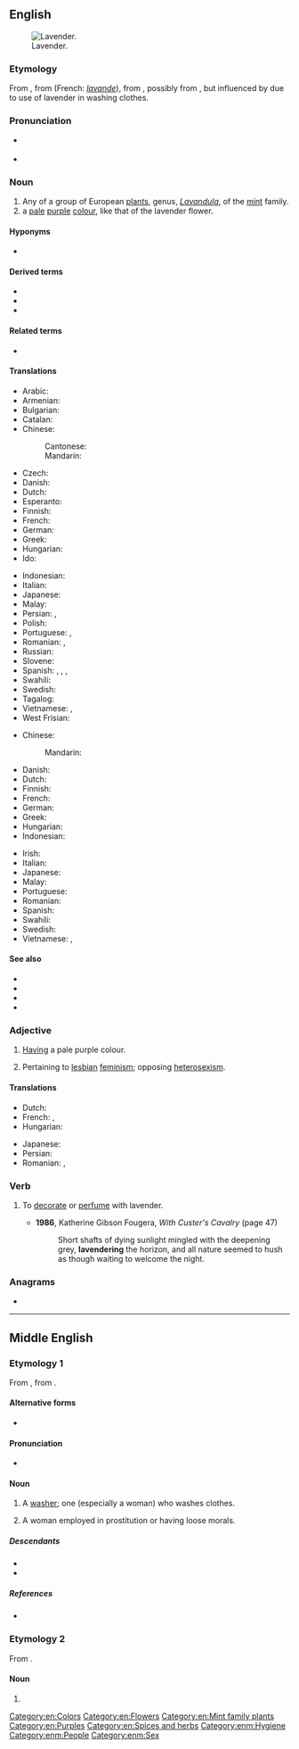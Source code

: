 ==English==
{{wikipedia|Lavender (disambiguation)}}
[[Image:Topped lavender.jpg|thumb|right|Lavender.]]

===Etymology===
From {{inh|en|enm|lavendre}}, from {{etyl|xno|en}} {{m|fro|lavendre|}} (French: ''[[lavande]]''), from {{etyl|ML.|en}} {{m|la|lavendula}}, possibly from {{etyl|la|en}} {{m|la|lividus||bluish}}, but influenced by {{m|la|lavo|lavare|wash}} due to use of lavender in washing clothes.

===Pronunciation===
* {{a|UK}} {{IPA|/ˈlæv.ən.də/|lang=en}}
* {{a|US}} {{IPA|/ˈlæv.ən.dɚ/|lang=en}}

===Noun===
{{en-noun|~}}

# Any of a group of European [[plant]]s, genus, ''[[Lavandula]]'', of the [[mint]] family.
# a [[pale]] [[purple]] [[color|colour]], like that of the lavender flower.
#: {{color panel|B57EDC}}
#: {{color panel|web lavender|E6E6FA}}

====Hyponyms====
* {{sense|plant}} {{l|en|common lavender}}

====Derived terms====
* {{l|en|lavender water}}
* {{l|en|sea lavender}}
* {{l|en|spike lavender}}

====Related terms====
* {{l|en|launder}}

====Translations====
{{trans-top|plant}}
* Arabic: {{t+|ar|خزامى|m|tr=ḵuzaama}}
* Armenian: {{t+|hy|նարդոս|sc=Armn}}
* Bulgarian: {{t|bg|лаванду́ла|f}}
* Catalan: {{t|ca|espígol|m}}
* Chinese:
*: Cantonese: {{t|yue|薰衣草|tr=fan1 ji1 cou2|sc=Hani}}
*: Mandarin: {{t+|cmn|薰衣草|tr=xūnyīcǎo|sc=Hani}}
* Czech: {{t+|cs|levandule|f}}
* Danish: {{t|da|lavendel|c}}
* Dutch: {{t+|nl|lavendel}}
* Esperanto: {{t|eo|lavendo}}
* Finnish: {{t+|fi|laventeli}}
* French: {{t+|fr|lavande|f}}
* German: {{t+|de|Lavendel|m}}
* Greek: {{t+|el|λεβάντα|f}}
* Hungarian: {{t+|hu|levendula}}
* Ido: {{t+|io|lavendo}}
{{trans-mid}}
* Indonesian: {{t+|id|lavender}}
* Italian: {{t+|it|lavanda|f}}
* Japanese: {{t+|ja|ラベンダー|tr=rabendā|sc=Jpan}}
* Malay: {{t|ms|lavender}}
* Persian: {{t|fa|استوخودوس|tr=ostoxodus|sc=fa-Arab}}, {{t|fa|لاواند|tr=lâvând|sc=fa-Arab}}
* Polish: {{t+|pl|lawenda|f}}
* Portuguese: {{t+|pt|lavanda|f}}, {{t+|pt|alfazema|f}}
* Romanian: {{t+|ro|levănțică|f}}, {{t+|ro|lavandă|f}}
* Russian: {{t+|ru|лава́нда|f}}
* Slovene: {{t+|sl|sivka|f}}
* Spanish: {{t+|es|lavanda}}, {{t+|es|espliego}}, {{t+|es|cantueso}}, {{t|es|alhucema}}
* Swahili: {{t|sw|mrujuani}}
* Swedish: {{t+|sv|lavendel}}
* Tagalog: {{t|tl|alusema}}
* Vietnamese: {{t|vi|cây oải hương}}, {{t|vi|hoa oải hương}}
* West Frisian: {{t|fy|lavindel}}
{{trans-bottom}}

{{trans-top|colour}}
* Chinese:
*: Mandarin: {{t-check|cmn|薰衣草色|tr=xūnyīcǎosè|sc=Hani}}
* Danish: {{t|da|lavendel|c}}
* Dutch: {{t-check|nl|[[zacht]] [[lila]]}} <!-- was "zacht [[lila]]"; remove links if idiomatic -->
* Finnish: {{t+|fi|laventeli}}
* French: {{t|fr|bleu lavande|m}}
* German: {{t+|de|Lavendel|m}}
* Greek: {{t+|el|λεβάντα|f}}
* Hungarian: {{t+|hu|levendulaszín}}
* Indonesian: {{t+|id|lavender}}
{{trans-mid}}
* Irish: {{t|ga|lus liath|m}}
* Italian: {{t+|it|lavanda|f}}
* Japanese: {{t|ja|藤色|tr=ふじいろ, fujiiro|sc=Jpan}}
* Malay: {{t|ms|gandaria}}
* Portuguese: {{t|pt|cor de lavanda|f}}
* Romanian: {{t+|ro|violaceu|n}}
* Spanish: {{t+|es|lavanda}}
* Swahili: {{t|sw|urujuani}}
* Swedish: {{t+|sv|lavendelblå}}
* Vietnamese: {{t|vi|màu oải hương}}, {{t|vi|màu hoa oải hương}}
{{trans-bottom}}

<!--====Scientific names====
''Lavandula officinalis'' -->

====See also====
* {{projectlink|wikipedia}}
* {{specieslite|Lavandula}}
* {{commonslite|Lavandula}}
* {{l|en|Appendix:Colors}}

===Adjective===
{{en-adj}}

# [[have|Having]] a pale purple colour.
# {{lb|en|politics}} Pertaining to [[lesbian]] [[feminism]]; opposing [[heterosexism]].

====Translations====
{{trans-top|colour}}
* Dutch: {{t+|nl|lila|alt=zacht lila}}
* French: {{t+|fr|lavande|m|f}}, {{t|fr|bleu lavande}}
* Hungarian: {{t|hu|levendulaszínű}}
{{trans-mid}}
* Japanese: {{t|ja|藤色|alt=藤色の|tr=ふじいろの, fujiiro no|sc=Jpan}}
* Persian: {{t|fa|بنفش روشن|tr=banafsh-e roshan|sc=Arab}}
* Romanian: {{t+|ro|liliachiu}}, {{t+|ro|violaceu}}
{{trans-bottom}}

===Verb===
{{en-verb}}

# {{lb|en|transitive}} To [[decorate]] or [[perfume]] with lavender.
#* '''1986''', Katherine Gibson Fougera, ''With Custer's Cavalry'' (page 47)
#*: Short shafts of dying sunlight mingled with the deepening grey, '''lavendering''' the horizon, and all nature seemed to hush as though waiting to welcome the night.

===Anagrams===
* {{anagrams|en|a=adeelnrv|Vreeland}}

[[Category:en:Colors]]
[[Category:en:Flowers]]
[[Category:en:Mint family plants]]
[[Category:en:Purples]]
[[Category:en:Spices and herbs]]

----

==Middle English==

===Etymology 1===
From {{bor|enm|fro|lavandier}}, from {{der|enm|ML.|lavandārius}}.

====Alternative forms====
* {{alter|enm|lavendere|lavendre|lavendeer|lawender|lawnder|lawndere|launder}}

====Pronunciation====
* {{IPA|lang=enm|/lavənˈdeːr/|/ˈlavəndər/|/lau̯nˈdeːr/|/ˈlau̯ndər/}}

====Noun====
{{enm-noun|lavenderes}}

# A [[washer]]; one (especially a woman) who washes clothes.
# {{lb|enm|euphemistic}} A woman employed in prostitution or having loose morals.

=====Descendants=====
* {{desc|en|launder}}
* {{desc|sco|launer}}

=====References=====
* {{R:MED Online|entry=lavender(e (n.(1))|id=MED24885|accessdate=2018-12-24}}

===Etymology 2===
From {{bor|enm|fro|lavendre}}.

====Noun====
{{head|enm|noun}}

# {{alt form|lang=enm|lavendre}}

[[Category:enm:Hygiene]]
[[Category:enm:People]]
[[Category:enm:Sex]]